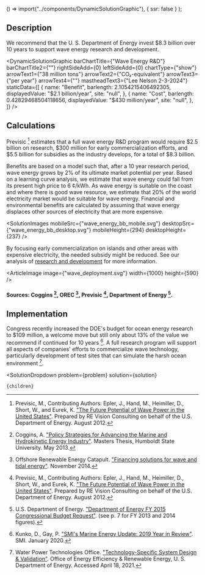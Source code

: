 

  () => import("../components/DynamicSolutionGraphic"),
  { ssr: false }
);

## Description

We recommend that the U. S. Department of Energy invest $8.3 billion over 10 years to support wave energy research and development.

<DynamicSolutionGraphic
  barChartTitle={"Wave Energy R&D"}
  barChartTitle2={""}
  rightSideAdd={0}
  leftSideAdd={0}
  chartType={"show"}
  arrowText1={"38 million tons"}
  arrowText2={"CO₂-equivalent"}
  arrowText3={"per year"}
  arrowText4={""}
  mastheadText3={"Lee Nelson 2-3-2024"}
 staticData={[
    {
     name: "Benefit",
      barlength: 2.1054215406492305,
      displayedValue: "$2.1 billion/year",
      site: "null",
    },
    {
      name: "Cost",
      barlength: 0.42829468504118656,
      displayedValue: "$430 million/year",
      site: "null",
    },
  ]}
/>

## Calculations

Previsic [^"27"] estimates that a full wave energy R&D program would require $2.5 billion on research, $300 million for early commercialization efforts, and $5.5 billion for subsidies as the industry develops, for a total of $8.3 billion.

Benefits are based on a model such that, after a 10 year research period, wave energy grows by 2% of its ultimate market potential per year. Based on a learning curve analysis, we estimate that wave energy could fall from its present high price to 6 ¢/kWh. As wave energy is suitable on the coast and where there is good wave resource, we estimate that 20% of the world electricity market would be suitable for wave energy. Financial and environmental benefits are calculated by assuming that wave energy displaces other sources of electricity that are more expensive.

<SolutionImages 
  mobileSrc={"wave_energy_bb_mobile.svg"}
  desktopSrc={"wave_energy_bb_desktop.svg"}
  mobileHeight={294}
  desktopHeight={237}
/>

By focusing early commercialization on islands and other areas with expensive electricity, the needed subsidy might be reduced. See our analysis of [research and development](/energy/energy_socioeconomics/rd) for more information.

<ArticleImage image={"wave_deployment.svg"} width={1000} height={590} />
#### Sources: Coggins [^"5"], OREC [^"24"], Previsic [^"27"], Department of Energy [^"32"].

## Implementation

Congress recently increased the DOE's budget for ocean energy research to $109 million, a welcome move but still only about 13% of the value we recommend if continued for 10 years [^"16"]. A full research program will support all aspects of companies' efforts to commercialize wave technology, particularly development of test sites that can simulate the harsh ocean environment [^"34"].

[^"5"]: Coggins, A. ["Policy Strategies for Advancing the Marine and Hydrokinetic Energy Industry"](http://humboldt-dspace.calstate.edu/handle/2148/1475). Masters Thesis, Humboldt State University. May 2013.

[^"16"]: Kunko, D., Gay, P. ["SMI's Marine Energy Update: 2019 Year in Review"](https://www.strategicmi.com/blog/blog/smi-s-marine-energy-update-2019-year-in-review/). SMI. January 2020.

[^"24"]: Offshore Renewable Energy Catapult. ["Financing solutions for wave and tidal energy"](https://ore.catapult.org.uk/?orecatapultreports=financing-solutions-for-wave-and-tidal-energy). November 2014.

[^"27"]: Previsic, M., Contributing Authors: Epler, J., Hand, M., Heimiller, D., Short, W., and Eurek, K. ["The Future Potential of Wave Power in the United States"](http://www.re-vision.net/documents/The%20Future%20of%20Wave%20Power%20MP%209-20-12%20V2.pdf). Prepared by RE Vision Consulting on behalf of the U.S. Department of Energy. August 2012.

[^"32"]: U.S. Department of Energy. ["Department of Energy FY 2015 Congressional Budget Request"](http://energy.gov/sites/prod/files/2014/04/f14/15Highlights%20%281%29.pdf). (see p. 7 for FY 2013 and 2014 figures). 

[^"34"]: Water Power Technologies Office. ["Technology-Specific System Design & Validation"](https://www.energy.gov/eere/water/technology-specific-system-design-validation). Office of Energy Efficiency & Renewable Energy, U. S. Department of Energy. Accessed April 18, 2021.

  <SolutionDropdown 
    problem={problem} 
    solution={solution}
  >
    {children}
  </SolutionDropdown>